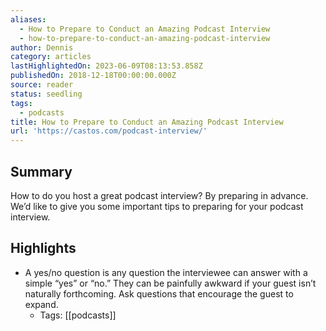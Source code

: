 ```yaml
---
aliases:
  - How to Prepare to Conduct an Amazing Podcast Interview
  - how-to-prepare-to-conduct-an-amazing-podcast-interview
author: Dennis
category: articles
lastHighlightedOn: 2023-06-09T08:13:53.858Z
publishedOn: 2018-12-18T00:00:00.000Z
source: reader
status: seedling
tags:
  - podcasts
title: How to Prepare to Conduct an Amazing Podcast Interview
url: 'https://castos.com/podcast-interview/'
---
```

## Summary

How to do you host a great podcast interview? By preparing in advance. We’d like to give you some important tips to preparing for your podcast interview.

## Highlights

- A yes/no question is any question the interviewee can answer with a simple “yes” or “no.” They can be painfully awkward if your guest isn’t naturally forthcoming. Ask questions that encourage the guest to expand.
    - Tags: [[podcasts]]
